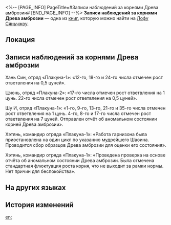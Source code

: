 <%-- [PAGE_INFO]
PageTitle=#Записи наблюдений за корнями Древа амброзии#
[END_PAGE_INFO] --%>
{{Дополнить}}
{{Книга Инфобокс
|id           = 236
|partIds      = 190475
|Название     = 
|Изображение  = Предмет Записи с Лофу Сяньчжоу.png
|Мир          = Лофу Сяньчжоу
|Томов        = 1
|Автор        = <!--нужно добавить-->
|Описание     = Видьядхара Лофу было велено непрерывно наблюдать за остатками Древа амброзии на любые признаки возрождения.
|Том1         = {{tx}}
|Источник1    = {{tx|Отсутствует источник}}
|Персонажи    = 
|Фракции      = 
}}
'''Записи наблюдений за корнями Древа амброзии''' — одна из [[Книги|книг]], которую можно найти на [[Лофу Сяньчжоу]].

==Локация==
{{Отметка карты|<!--название карты-->|<!--id отметки-->}}

==Записи наблюдений за корнями Древа амброзии==
{{Размер|36|Данный монумент возведён в 8000 году по звёздному календарю на самом дне Лунных глубин. С его помощью хранители жемчуга записывают изменения корней Древа амброзии. Использование посторонними людьми строго запрещено.}}

Хань Син, отряд «Плакуна-1»: «12-го, 18-го и 24-го числа отмечен рост ответвления на 0,5 цуней».

Цзюнь, отряд «Плакуна-2»: «17-го числа отмечен рост ответвления на 1 цунь. 22-го числа отмечен рост ответвления на 0,5 цуней».

Шу И, отряд «Плакуна-1»: «1-го, 9-го, 13-го, 21-го и 35-го числа отмечен рост ответвления на 1 цунь. 4-го, 8-го и 17-го числа отмечен рост ответвления на 7 цуней. Отправлен отчёт об аномальном состоянии корней Древа амброзии».

Хэтянь, командир отряда «Плакуна-1»: «Работа гарнизона была приостановлена на один цикл по указанию мудрейшего Шаоина. Проводится сбор образцов Древа амброзии для оценки его состояния».

Хэтянь, командир отряда «Плакуна-1»: «Проведена проверка на основе отчёта об аномальном состоянии Древа амброзии. Была отмечена стандартная флюктуация роста корня, что не выходит за рамки нормы. Нет причин для беспокойства».

==На других языках==
{{На других языках
|en   = Observational Monument on the Roots of the Arbor
|zhs  = 建木玄根观测记录碑
|zht  = 建木玄根觀測記錄碑
|ja   = 建木の玄根の観測記録碑
|ko   = 불멸의 거목 현근 관측 기록비
|es   = Monumento observacional de las raíces del Árbol de la Ambrosía
|fr   = Monument d'observation sur les racines de l'Arbre d'ambroisie
|ru   = Записи наблюдений за корнями Древа амброзии
|th   = แผ่นจารึกการสังเกตรากไม้แห่ง Arbor
|vi   = Bia Ghi Chép Quan Trắc Gốc Rễ Cây Kiến Tạo
|de   = Monument zur Beobachtung der Baumwurzeln
|id   = Monumen Observasi Akar Arbor
|pt   = Monumento Observacional das Raízes da Árvore
}}

==История изменений==
{{История изменений|3.5}}

[[en:]]